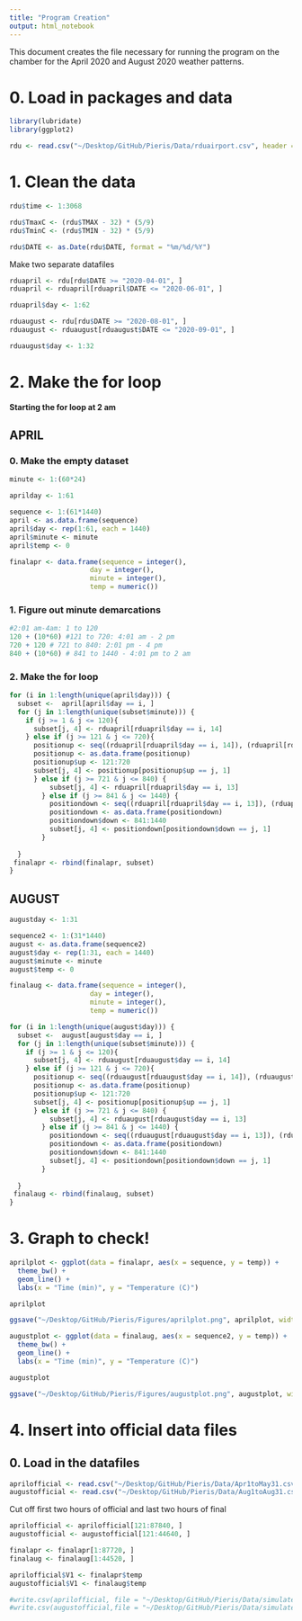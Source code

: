 ```yaml
---
title: "Program Creation"
output: html_notebook
---
```


This document creates the file necessary for running the program on the chamber for the April 2020 and August 2020 weather patterns. 


# 0. Load in packages and data

```r
library(lubridate)
library(ggplot2)
```

```r
rdu <- read.csv("~/Desktop/GitHub/Pieris/Data/rduairport.csv", header = TRUE)
```

# 1. Clean the data

```r
rdu$time <- 1:3068

rdu$TmaxC <- (rdu$TMAX - 32) * (5/9)
rdu$TminC <- (rdu$TMIN - 32) * (5/9)

rdu$DATE <- as.Date(rdu$DATE, format = "%m/%d/%Y")
```

Make two separate datafiles

```r
rduapril <- rdu[rdu$DATE >= "2020-04-01", ]
rduapril <- rduapril[rduapril$DATE <= "2020-06-01", ]

rduapril$day <- 1:62
```

```r
rduaugust <- rdu[rdu$DATE >= "2020-08-01", ]
rduaugust <- rduaugust[rduaugust$DATE <= "2020-09-01", ]

rduaugust$day <- 1:32


```

# 2. Make the for loop 

**Starting the for loop at 2 am** 

## APRIL

### 0. Make the empty dataset 

```r
minute <- 1:(60*24)

aprilday <- 1:61

sequence <- 1:(61*1440)
april <- as.data.frame(sequence)
april$day <- rep(1:61, each = 1440)
april$minute <- minute
april$temp <- 0

finalapr <- data.frame(sequence = integer(),
                    day = integer(), 
                    minute = integer(), 
                    temp = numeric())

```


### 1. Figure out minute demarcations

```r
#2:01 am-4am: 1 to 120
120 + (10*60) #121 to 720: 4:01 am - 2 pm
720 + 120 # 721 to 840: 2:01 pm - 4 pm
840 + (10*60) # 841 to 1440 - 4:01 pm to 2 am

```

### 2. Make the for loop

```r
for (i in 1:length(unique(april$day))) {
  subset <-  april[april$day == i, ]
  for (j in 1:length(unique(subset$minute))) {
    if (j >= 1 & j <= 120){
      subset[j, 4] <- rduapril[rduapril$day == i, 14]
    } else if (j >= 121 & j <= 720){
      positionup <- seq((rduapril[rduapril$day == i, 14]), (rduapril[rduapril$day == i, 13]), length = 600)
      positionup <- as.data.frame(positionup)
      positionup$up <- 121:720
      subset[j, 4] <- positionup[positionup$up == j, 1] 
      } else if (j >= 721 & j <= 840) {
          subset[j, 4] <- rduapril[rduapril$day == i, 13]
        } else if (j >= 841 & j <= 1440) {
          positiondown <- seq((rduapril[rduapril$day == i, 13]), (rduapril[rduapril$day == (i+1), 14]), length = 600)
          positiondown <- as.data.frame(positiondown)
          positiondown$down <- 841:1440
          subset[j, 4] <- positiondown[positiondown$down == j, 1] 
        }
    
  }
 finalapr <- rbind(finalapr, subset)
}
```

## AUGUST

```r
augustday <- 1:31

sequence2 <- 1:(31*1440)
august <- as.data.frame(sequence2)
august$day <- rep(1:31, each = 1440)
august$minute <- minute
august$temp <- 0

finalaug <- data.frame(sequence = integer(),
                    day = integer(), 
                    minute = integer(), 
                    temp = numeric())

```


```r
for (i in 1:length(unique(august$day))) {
  subset <-  august[august$day == i, ]
  for (j in 1:length(unique(subset$minute))) {
    if (j >= 1 & j <= 120){
      subset[j, 4] <- rduaugust[rduaugust$day == i, 14]
    } else if (j >= 121 & j <= 720){
      positionup <- seq((rduaugust[rduaugust$day == i, 14]), (rduaugust[rduaugust$day == i, 13]), length = 600)
      positionup <- as.data.frame(positionup)
      positionup$up <- 121:720
      subset[j, 4] <- positionup[positionup$up == j, 1] 
      } else if (j >= 721 & j <= 840) {
          subset[j, 4] <- rduaugust[rduaugust$day == i, 13]
        } else if (j >= 841 & j <= 1440) {
          positiondown <- seq((rduaugust[rduaugust$day == i, 13]), (rduaugust[rduaugust$day == (i+1), 14]), length = 600)
          positiondown <- as.data.frame(positiondown)
          positiondown$down <- 841:1440
          subset[j, 4] <- positiondown[positiondown$down == j, 1] 
        }
    
  }
 finalaug <- rbind(finalaug, subset)
}
```



# 3. Graph to check!

```r
aprilplot <- ggplot(data = finalapr, aes(x = sequence, y = temp)) + 
  theme_bw() + 
  geom_line() + 
  labs(x = "Time (min)", y = "Temperature (C)")

aprilplot

ggsave("~/Desktop/GitHub/Pieris/Figures/aprilplot.png", aprilplot, width = 8, height = 5)
```


```r
augustplot <- ggplot(data = finalaug, aes(x = sequence2, y = temp)) + 
  theme_bw() + 
  geom_line() + 
  labs(x = "Time (min)", y = "Temperature (C)")

augustplot

ggsave("~/Desktop/GitHub/Pieris/Figures/augustplot.png", augustplot, width = 8, height = 5)
```


# 4. Insert into official data files

## 0. Load in the datafiles

```r
aprilofficial <- read.csv("~/Desktop/GitHub/Pieris/Data/Apr1toMay31.csv", header = FALSE)
augustofficial <- read.csv("~/Desktop/GitHub/Pieris/Data/Aug1toAug31.csv", header = FALSE)
```

Cut off first two hours of official and last two hours of final 

```r
aprilofficial <- aprilofficial[121:87840, ]
augustofficial <- augustofficial[121:44640, ]
```

```r
finalapr <- finalapr[1:87720, ]
finalaug <- finalaug[1:44520, ]
```


```r
aprilofficial$V1 <- finalapr$temp
augustofficial$V1 <- finalaug$temp
```


```r
#write.csv(aprilofficial, file = "~/Desktop/GitHub/Pieris/Data/simulated_36_-79_2_d_2022_4_1_5_31_inbetween.csv")
#write.csv(augustofficial,file = "~/Desktop/GitHub/Pieris/Data/simulated_36_-79_2_d_2022_8_1_8_31_inbetween.csv")
```

